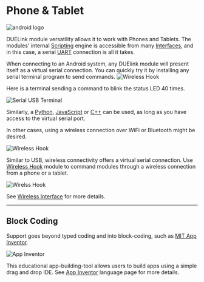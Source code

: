 # Phone & Tablet


![android logo](pathname:///img/android-logo.png)

DUELink module versatility allows it to work with Phones and Tablets. The modules' internal [Scripting](../engine/scripting) engine is accessible from many [Interfaces](../interface/intro), and in this case, a serial [UART](../interface/uart) connection is all it takes.

When connecting to an Android system, any DUElink module will present itself as a virtual serial connection. You can quickly try it by installing any serial terminal program to send commands.
![Wireless Hook](pathname:///img/android-usbhook.png)

Here is a terminal sending a command to blink the status LED 40 times.

![Serial USB Terminal](pathname:///img/serial-usb.png)

Similarly, a [Python](../language/python), [JavaScript](../language/javascript) or [C++](../language/cpp) can be used, as long as you have access to the virtual serial port.

In other cases, using a wireless connection over WiFi or Bluetooth might be desired.

![Wireless Hook](pathname:///img/android-wirelesshook.png)

Similar to USB, wireless connectivity offers a virtual serial connection. Use [Wireless Hook](../products/adwhook-b) module to command modules through a wireless connection from a phone or a tablet. 

![Wirelss Hook](pathname:///img/catalog/adwhook-b-1.png)

See [Wireless Interface](../interface/wireless) for more details.

---

## Block Coding

Support goes beyond typed coding and into block-coding, such as [MIT App Inventor](https://appinventor.mit.edu/). 

![App Inventor](pathname:///img/app-inventor.png)

This educational app-building-tool allows users to build apps using a simple drag and drop IDE. See [App Inventor](../language/app-inventor) language page for more details.